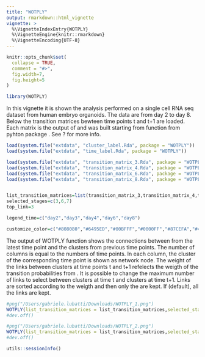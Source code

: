 ```yaml
---
title: "WOTPLY"
output: rmarkdown::html_vignette
vignette: >
  %\VignetteIndexEntry{WOTPLY}
  %\VignetteEngine{knitr::rmarkdown}
  %\VignetteEncoding{UTF-8}
---
```



```r
knitr::opts_chunk$set(
  collapse = TRUE,
  comment = "#>",
  fig.width=7, 
  fig.height=5
)
```


```r
library(WOTPLY)
```


In this vignette it is shown the analysis performed on a single cell RNA seq dataset from human embryo organoids. The data are from day 2 to day 8.
Below the transition matrices bewteen time points t and t+1 are loaded. Each matrix is the output of \emph{get_transition_matrix} and was built starting from \emph{compute_all_transport_maps} function from pyhton package \emph{WOT}. See ?\emph{get_transition_matrix} for more info.

```r

load(system.file("extdata", "cluster_label.Rda", package = "WOTPLY"))
load(system.file("extdata", "time_label.Rda", package = "WOTPLY"))

load(system.file("extdata", "transition_matrix_3.Rda", package = "WOTPLY"))
load(system.file("extdata", "transition_matrix_4.Rda", package = "WOTPLY"))
load(system.file("extdata", "transition_matrix_6.Rda", package = "WOTPLY"))
load(system.file("extdata", "transition_matrix_8.Rda", package = "WOTPLY"))



```





```r
list_transition_matrices=list(transition_matrix_3,transition_matrix_4,transition_matrix_6,transition_matrix_8)
selected_stages=c(3,6,7)
top_link=3

legend_time=c("day2","day3","day4","day6","day8")

customize_color=c("#808080","#6495ED","#00BFFF","#0000FF","#87CEFA","#4169E1","#87CEEB","#B22222","#DC143C","#FF0000","#FF6347","#FF7F50","#CD5C5C","#F08080","#E9967A","#FA8072","#FFA07A","#FFFF00","#F0E68C","#FFE4C4","#2E8B57","#00FF00","#CD853F","#EE82EE")

```


The output of WOTPLY function shows the connections between \emph{selected_stages} from the latest time point and the clusters from previous time points. The number of columns is equal to the numbers of time points. In each column, the cluster of the
corresponding time point is shown as network node. The weight of the links between clusters at time points t and t+1 refelects the weigth of the
transition probabilities from \emph{list_transition_matrices}.
It is possible to change the maximum number of links to select between clusters at time t and clusters at time t+1. Links are sorted according to the weigth and then only the \emph{top_link} are kept. If \emph{NULL} (default), all the links are kept.

```r
#png("/Users/gabriele.lubatti/Downloads/WOTPLY_1.png")
WOTPLY(list_transition_matrices = list_transition_matrices,selected_stages = selected_stages,cluster_label,time_label = time_label,legend_time = legend_time, customize_color = customize_color, top_link = NULL)
#dev.off()

```


```r
#png("/Users/gabriele.lubatti/Downloads/WOTPLY_2.png")
WOTPLY(list_transition_matrices = list_transition_matrices,selected_stages = selected_stages,cluster_label,time_label = time_label,legend_time = legend_time, customize_color = customize_color, top_link = 3)
#dev.off()
```



```r
utils::sessionInfo()
```
